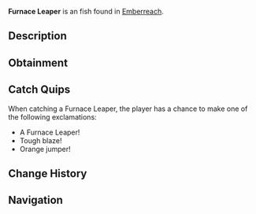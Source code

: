 {{FishInfobox
|image          = Furnace Leaper.png
|rarity         = Unusual
|sea            = Second Sea
|location       = [[Emberreach]]
|sublocation    = 
|sources        = Fishing Rod
|radar_location = 
|prog_speed     = -12
|xp             = 80
|weather        = Clear
|time           = Day
|season         = Summer
|bait           = Flakes
|base_weight    = 594
|base_value     = 168
|weight_range   = 360
|base_chance    = 70
|base_resil     = 46
}}
'''Furnace Leaper''' is an {{Rarity|Unusual}} fish found in [[Emberreach]].

== Description ==
{{Description|A robust fish, its fins alight with the heat of hidden flames.|Bestiary Entry}}

== Obtainment ==
{{Description|It bounds where the sun stokes the calm flames.|Bestiary Hint}}
{{Fish Availability|
Emberreach/Surrounding Ocean
|top_rods      = 
Free Spirit Rod\222464.97\16151.84;
Leviathan's Fang Rod\210456.81\19603.69;
Trident Rod\209106.06\18847.34;
Azure Of Lagoon\202358.54\16681.28;
Astralhook Rod\178522.02\0;
Rapid Rod\143527.67\13066.1;
North-Star Rod\119114.06\10797.92;
Carbon Rod\119078.79\10793.65;
Nocturnal Rod\73091.74\72586.96;
Merchant Rod\166072.72\16761.25;
Resourceful Rod\126028.98\12966.93;
Verdant Shear Rod\168358.91\15335;
Blazebringer Rod\168263.31\15601.56;
No-Life Rod\158227.33\15070.54;
Seraphic Rod\145098.63\13078.16;
Ethereal Prism Rod\144181.27\8838.77;
Challenger's Rod\138288.3\13089.51;
Rod Of The Forgotten Fang\136979.41\12436.18;
Depthseeker Rod\136192.82\13615.25;
Rod Of The Exalted One\136179.82\12403.96;
Avalanche Rod\132794.68\13308.68;
Volcanic Rod\131710.34\12805.32;
Rod Of The Depths\131262.32\12209;
Zeus Rod\130961.61\12732.53;
Steady Rod\109162.4\10889.61
|recommended   = Free Spirit Rod
}}

== Catch Quips ==
When catching a Furnace Leaper, the player has a chance to make one of the following exclamations:
* A Furnace Leaper!
* Tough blaze!
* Orange jumper!

== Change History ==
{{Change History|{{subst:Current Version}}}}

== Navigation ==
{{Fish Navbox|Emberreach}}